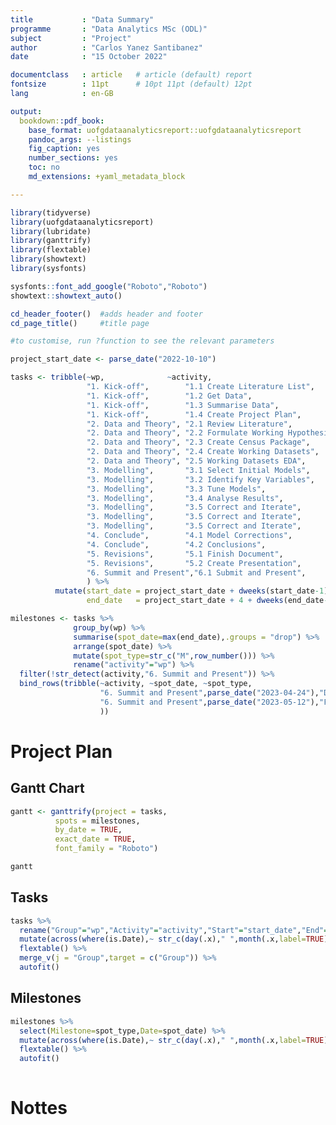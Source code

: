 ```yaml
---
title           : "Data Summary"
programme       : "Data Analytics MSc (ODL)"
subject         : "Project"
author          : "Carlos Yanez Santibanez"
date            : "15 October 2022"

documentclass   : article   # article (default) report
fontsize        : 11pt      # 10pt 11pt (default) 12pt
lang            : en-GB

output:
  bookdown::pdf_book:
    base_format: uofgdataanalyticsreport::uofgdataanalyticsreport
    pandoc_args: --listings
    fig_caption: yes
    number_sections: yes
    toc: no
    md_extensions: +yaml_metadata_block

---
```



```r
library(tidyverse)
library(uofgdataanalyticsreport)
library(lubridate)
library(ganttrify)
library(flextable)
library(showtext)
library(sysfonts)

sysfonts::font_add_google("Roboto","Roboto")
showtext::showtext_auto()

```

```r
cd_header_footer()  #adds header and footer
cd_page_title()     #title page

#to customise, run ?function to see the relevant parameters
```


```r
project_start_date <- parse_date("2022-10-10")
```



```r

tasks <- tribble(~wp,              ~activity,                               ~start_date, ~end_date,
                 "1. Kick-off",        "1.1 Create Literature List",            1,           2,
                 "1. Kick-off",        "1.2 Get Data",                          1,           1,
                 "1. Kick-off",        "1.3 Summarise Data",                    2,           2,
                 "1. Kick-off",        "1.4 Create Project Plan",               2,           2,
                 "2. Data and Theory", "2.1 Review Literature",                 3,           5,
                 "2. Data and Theory", "2.2 Formulate Working Hypothesis",      6,           7,
                 "2. Data and Theory", "2.3 Create Census Package",             3,           5,
                 "2. Data and Theory", "2.4 Create Working Datasets",           5,           6,
                 "2. Data and Theory", "2.5 Working Datasets EDA",              5,           7,
                 "3. Modelling",       "3.1 Select Initial Models",             8,           8,
                 "3. Modelling",       "3.2 Identify Key Variables",            9,           9,
                 "3. Modelling",       "3.3 Tune Models",                      10,          11,
                 "3. Modelling",       "3.4 Analyse Results",                  12,          14,
                 "3. Modelling",       "3.5 Correct and Iterate",              14,          16,
                 "3. Modelling",       "3.5 Correct and Iterate",              14,          16,
                 "3. Modelling",       "3.5 Correct and Iterate",              14,          16,
                 "4. Conclude",        "4.1 Model Corrections",                17,          20,
                 "4. Conclude",        "4.2 Conclusions",                      17,          21,
                 "5. Revisions",       "5.1 Finish Document",                  22,          28,
                 "5. Revisions",       "5.2 Create Presentation",              22,          28,
                 "6. Summit and Present","6.1 Submit and Present",             29,          31,
                 ) %>%
          mutate(start_date = project_start_date + dweeks(start_date-1),
                 end_date   = project_start_date + 4 + dweeks(end_date-1))

```




```r

milestones <- tasks %>%
              group_by(wp) %>%
              summarise(spot_date=max(end_date),.groups = "drop") %>%
              arrange(spot_date) %>%
              mutate(spot_type=str_c("M",row_number())) %>%
              rename("activity"="wp") %>%
  filter(!str_detect(activity,"6. Summit and Present")) %>%
  bind_rows(tribble(~activity, ~spot_date, ~spot_type,
                    "6. Summit and Present",parse_date("2023-04-24"),"D",
                    "6. Summit and Present",parse_date("2023-05-12"),"F",
                    ))

```

# Project Plan

## Gantt Chart

```r

gantt <- ganttrify(project = tasks,
          spots = milestones,
          by_date = TRUE,
          exact_date = TRUE,
          font_family = "Roboto")

gantt
```

## Tasks

```r
tasks %>%
  rename("Group"="wp","Activity"="activity","Start"="start_date","End"="end_date") %>%
  mutate(across(where(is.Date),~ str_c(day(.x)," ",month(.x,label=TRUE)))) %>%
  flextable() %>%
  merge_v(j = "Group",target = c("Group")) %>%
  autofit()
```


## Milestones

```r
milestones %>%
  select(Milestone=spot_type,Date=spot_date) %>%
  mutate(across(where(is.Date),~ str_c(day(.x)," ",month(.x,label=TRUE)))) %>%
  flextable() %>%
  autofit()
  
```

# Nottes
